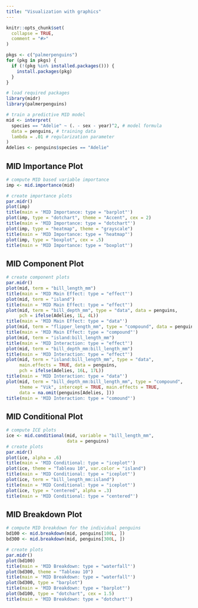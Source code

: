 ```yaml
---
title: "Visualization with graphics"
---
```


```r
knitr::opts_chunk$set(
  collapse = TRUE,
  comment = "#>"
)

pkgs <- c("palmerpenguins")
for (pkg in pkgs) {
  if (!(pkg %in% installed.packages())) {
    install.packages(pkg)
  }
}
```

```r
# load required packages
library(midr)
library(palmerpenguins)

# train a predictive MID model
mid <- interpret(
  species == "Adelie" ~ (. - sex - year)^2, # model formula
  data = penguins, # training data
  lambda = .01 # regularization parameter
)
Adelies <- penguins$species == "Adelie"
```

## MID Importance Plot

```r
# compute MID based variable importance
imp <- mid.importance(mid)

# create importance plots
par.midr()
plot(imp)
title(main = 'MID Importance: type = "barplot"')
plot(imp, type = "dotchart", theme = "Accent", cex = 2)
title(main = 'MID Importance: type = "dotchart"')
plot(imp, type = "heatmap", theme = "grayscale")
title(main = 'MID Importance: type = "heatmap"')
plot(imp, type = "boxplot", cex = .5)
title(main = 'MID Importance: type = "boxplot"')
```

## MID Component Plot

```r
# create component plots
par.midr()
plot(mid, term = "bill_length_mm")
title(main = 'MID Main Effect: type = "effect"')
plot(mid, term = "island")
title(main = 'MID Main Effect: type = "effect"')
plot(mid, term = "bill_depth_mm", type = "data", data = penguins,
     pch = ifelse(Adelies, 1L, 4L))
title(main = 'MID Main Effect: type = "data"')
plot(mid, term = "flipper_length_mm", type = "compound", data = penguins)
title(main = 'MID Main Effect: type = "compound"')
plot(mid, term = "island:bill_length_mm")
title(main = 'MID Interaction: type = "effect"')
plot(mid, term = "bill_depth_mm:bill_length_mm")
title(main = 'MID Interaction: type = "effect"')
plot(mid, term = "island:bill_length_mm", type = "data",
     main.effects = TRUE, data = penguins,
     pch = ifelse(Adelies, 16L, 17L))
title(main = 'MID Interaction: type = "data"')
plot(mid, term = "bill_depth_mm:bill_length_mm", type = "compound",
     theme = "Vik", intercept = TRUE, main.effects = TRUE,
     data = na.omit(penguins[Adelies, ]))
title(main = 'MID Interaction: type = "comound"')
```

## MID Conditional Plot

```r
# compute ICE plots
ice <- mid.conditional(mid, variable = "bill_length_mm",
                       data = penguins)
# create plots
par.midr()
plot(ice, alpha = .6)
title(main = 'MID Conditional: type = "iceplot"')
plot(ice, theme = "Tableau 10", var.color = "island")
title(main = 'MID Conditional: type = "iceplot"')
plot(ice, term = "bill_length_mm:island")
title(main = 'MID Conditional: type = "iceplot"')
plot(ice, type = "centered", alpha = .3)
title(main = 'MID Conditional: type = "centered"')
```

## MID Breakdown Plot

```r
# compute MID breakdown for the individual penguins
bd100 <- mid.breakdown(mid, penguins[100L, ])
bd300 <- mid.breakdown(mid, penguins[300L, ])

# create plots
par.midr()
plot(bd100)
title(main = 'MID Breakdown: type = "waterfall"')
plot(bd300, theme = "Tableau 10")
title(main = 'MID Breakdown: type = "waterfall"')
plot(bd300, type = "barplot")
title(main = 'MID Breakdown: type = "barplot"')
plot(bd100, type = "dotchart", cex = 1.5)
title(main = 'MID Breakdown: type = "dotchart"')
```
